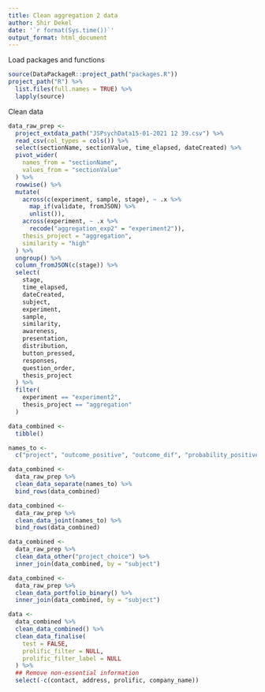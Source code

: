 ```yaml
---
title: Clean aggregation 2 data
author: Shir Dekel
date: '`r format(Sys.time())`'
output_format: html_document
---
```


Load packages and functions

```r
source(DataPackageR::project_path("packages.R"))
project_path("R") %>%
  list.files(full.names = TRUE) %>%
  lapply(source)
```

Clean data

```r
data_raw_prep <-
  project_extdata_path("JSPsychData15-01-2021 12 39.csv") %>%
  read_csv(col_types = cols()) %>%
  select(sectionName, sectionValue, time_elapsed, dateCreated) %>%
  pivot_wider(
    names_from = "sectionName",
    values_from = "sectionValue"
  ) %>%
  rowwise() %>%
  mutate(
    across(c(experiment, sample, stage), ~ .x %>%
      map_if(validate, fromJSON) %>%
      unlist()),
    across(experiment, ~ .x %>%
      recode("aggregation_exp2" = "experiment2")),
    thesis_project = "aggregation",
    similarity = "high"
  ) %>%
  ungroup() %>%
  column_fromJSON(c(stage)) %>%
  select(
    stage,
    time_elapsed,
    dateCreated,
    subject,
    experiment,
    sample,
    similarity,
    awareness,
    presentation,
    distribution,
    button_pressed,
    responses,
    question_order,
    thesis_project
  ) %>%
  filter(
    experiment == "experiment2",
    thesis_project == "aggregation"
  )

data_combined <-
  tibble()

names_to <-
  c("project", "outcome_positive", "outcome_dif", "probability_positive")

data_combined <-
  data_raw_prep %>%
  clean_data_separate(names_to) %>%
  bind_rows(data_combined)

data_combined <-
  data_raw_prep %>%
  clean_data_joint(names_to) %>%
  bind_rows(data_combined)

data_combined <-
  data_raw_prep %>%
  clean_data_other("project_choice") %>%
  inner_join(data_combined, by = "subject")

data_combined <-
  data_raw_prep %>%
  clean_data_portfolio_binary() %>%
  inner_join(data_combined, by = "subject")

data <-
  data_combined %>%
  clean_data_combined() %>%
  clean_data_finalise(
    test = FALSE,
    prolific_filter = NULL,
    prolific_filter_label = NULL
  ) %>%
  ## Remove non-essential information
  select(-c(contact, address, prolific, company_name))
```

